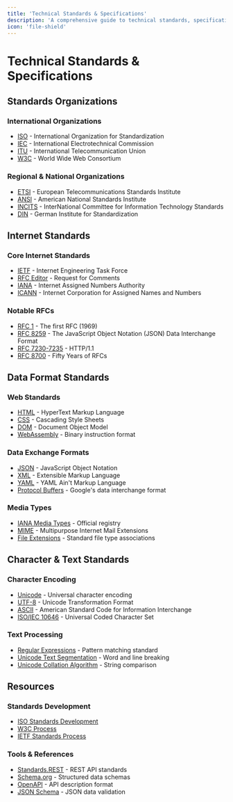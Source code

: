```yaml
---
title: 'Technical Standards & Specifications'
description: 'A comprehensive guide to technical standards, specifications, and the organizations that develop and maintain them.'
icon: 'file-shield'
---
```


# Technical Standards & Specifications

## Standards Organizations

### International Organizations
- [ISO](https://www.iso.org/) - International Organization for Standardization
- [IEC](https://www.iec.ch/) - International Electrotechnical Commission
- [ITU](https://www.itu.int/) - International Telecommunication Union
- [W3C](https://www.w3.org/) - World Wide Web Consortium

### Regional & National Organizations
- [ETSI](https://www.etsi.org/) - European Telecommunications Standards Institute
- [ANSI](https://www.ansi.org/) - American National Standards Institute
- [INCITS](https://www.incits.org/) - InterNational Committee for Information Technology Standards
- [DIN](https://www.din.de/) - German Institute for Standardization

## Internet Standards

### Core Internet Standards
- [IETF](https://www.ietf.org/) - Internet Engineering Task Force
- [RFC Editor](https://www.rfc-editor.org/) - Request for Comments
- [IANA](https://www.iana.org/) - Internet Assigned Numbers Authority
- [ICANN](https://www.icann.org/) - Internet Corporation for Assigned Names and Numbers

### Notable RFCs
- [RFC 1](https://www.rfc-editor.org/rfc/rfc1) - The first RFC (1969)
- [RFC 8259](https://datatracker.ietf.org/doc/rfc8259/) - The JavaScript Object Notation (JSON) Data Interchange Format
- [RFC 7230-7235](https://datatracker.ietf.org/doc/rfc7230/) - HTTP/1.1
- [RFC 8700](https://www.rfc-editor.org/rfc/rfc8700.html) - Fifty Years of RFCs

## Data Format Standards

### Web Standards
- [HTML](https://html.spec.whatwg.org/) - HyperText Markup Language
- [CSS](https://www.w3.org/Style/CSS/) - Cascading Style Sheets
- [DOM](https://dom.spec.whatwg.org/) - Document Object Model
- [WebAssembly](https://webassembly.org/) - Binary instruction format

### Data Exchange Formats
- [JSON](https://www.json.org/) - JavaScript Object Notation
- [XML](https://www.w3.org/XML/) - Extensible Markup Language
- [YAML](https://yaml.org/) - YAML Ain't Markup Language
- [Protocol Buffers](https://developers.google.com/protocol-buffers) - Google's data interchange format

### Media Types
- [IANA Media Types](https://www.iana.org/assignments/media-types/) - Official registry
- [MIME](https://www.iana.org/assignments/media-types/media-types.xhtml) - Multipurpose Internet Mail Extensions
- [File Extensions](https://www.iana.org/assignments/media-types/media-types.xhtml) - Standard file type associations

## Character & Text Standards

### Character Encoding
- [Unicode](https://home.unicode.org/) - Universal character encoding
- [UTF-8](https://www.utf8.com/) - Unicode Transformation Format
- [ASCII](https://www.ascii-code.com/) - American Standard Code for Information Interchange
- [ISO/IEC 10646](https://www.iso.org/standard/76835.html) - Universal Coded Character Set

### Text Processing
- [Regular Expressions](https://www.regular-expressions.info/) - Pattern matching standard
- [Unicode Text Segmentation](https://unicode.org/reports/tr29/) - Word and line breaking
- [Unicode Collation Algorithm](https://unicode.org/reports/tr10/) - String comparison

## Resources

### Standards Development
- [ISO Standards Development](https://www.iso.org/stages-and-resources-for-standards-development.html)
- [W3C Process](https://www.w3.org/Consortium/Process/)
- [IETF Standards Process](https://www.ietf.org/standards/process/)

### Tools & References
- [Standards.REST](https://standards.rest/) - REST API standards
- [Schema.org](https://schema.org/) - Structured data schemas
- [OpenAPI](https://www.openapis.org/) - API description format
- [JSON Schema](https://json-schema.org/) - JSON data validation
